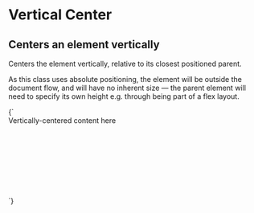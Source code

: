 
<Meta title="Layout/Vertical center" />

# Vertical Center

## Centers an element vertically

Centers the element vertically, relative to its closest positioned parent.

As this class uses absolute positioning, the element will be outside the document flow, and will have no inherent size — the parent element will need to specify its own height e.g. through being part of a flex layout.

<Canvas>
  <Story name="Vertical center">
    {`
      <div class="u-background-color--secondary" style="min-height: 10rem;">
        <div class="l-vertical-center">Vertically-centered content here</div>
      </div>
    `}
  </Story>
</Canvas>
